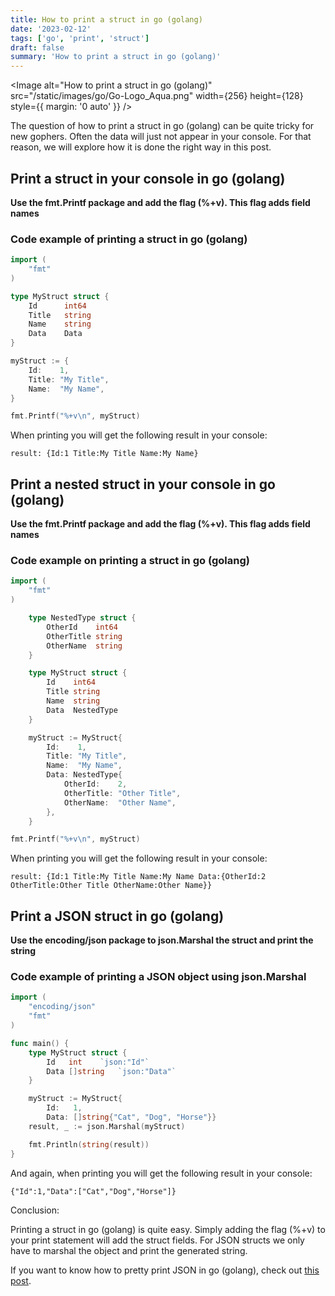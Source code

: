 ```yaml
---
title: How to print a struct in go (golang)
date: '2023-02-12'
tags: ['go', 'print', 'struct']
draft: false
summary: 'How to print a struct in go (golang)'
---
```


<Image
  alt="How to print a struct in go (golang)"
  src="/static/images/go/Go-Logo_Aqua.png"
  width={256}
  height={128}
  style={{ margin: '0 auto' }}
/>

The question of how to print a struct in go (golang) can be quite tricky for new gophers.
Often the data will just not appear in your console. For that reason, we will explore how it is done the right way in this post.

## Print a struct in your console in go (golang)

**Use the fmt.Printf package and add the flag (%+v). This flag adds field names**

### Code example of printing a struct in go (golang)

```go
import (
	"fmt"
)

type MyStruct struct {
    Id      int64
    Title   string
    Name    string
    Data    Data
}

myStruct := {
	Id:    1,
	Title: "My Title",
	Name:  "My Name",
}

fmt.Printf("%+v\n", myStruct)
```

When printing you will get the following result in your console:

`result: {Id:1 Title:My Title Name:My Name}`

## Print a nested struct in your console in go (golang)

**Use the fmt.Printf package and add the flag (%+v). This flag adds field names**

### Code example on printing a struct in go (golang)

```go
import (
	"fmt"
)

	type NestedType struct {
		OtherId    int64
		OtherTitle string
		OtherName  string
	}

	type MyStruct struct {
		Id    int64
		Title string
		Name  string
		Data  NestedType
	}

	myStruct := MyStruct{
		Id:    1,
		Title: "My Title",
		Name:  "My Name",
		Data: NestedType{
			OtherId:    2,
			OtherTitle: "Other Title",
			OtherName:  "Other Name",
		},
	}

fmt.Printf("%+v\n", myStruct)
```

When printing you will get the following result in your console:

`result: {Id:1 Title:My Title Name:My Name Data:{OtherId:2 OtherTitle:Other Title OtherName:Other Name}}`

## Print a JSON struct in go (golang)

**Use the encoding/json package to json.Marshal the struct and print the string**

### Code example of printing a JSON object using json.Marshal

```go
import (
	"encoding/json"
	"fmt"
)

func main() {
	type MyStruct struct {
		Id   int	`json:"Id"`
		Data []string	`json:"Data"`
	}

	myStruct := MyStruct{
		Id:   1,
		Data: []string{"Cat", "Dog", "Horse"}}
	result, _ := json.Marshal(myStruct)

	fmt.Println(string(result))
}
```

And again, when printing you will get the following result in your console:

`{"Id":1,"Data":["Cat","Dog","Horse"]}`

Conclusion:

Printing a struct in go (golang) is quite easy. Simply adding the flag (%+v) to your print statement will add the struct fields.
For JSON structs we only have to marshal the object and print the generated string.

If you want to know how to pretty print JSON in go (golang), check out [this post](https://www.go-code.dev/blog/go/print/how-to-print-a-struct-in-go).
